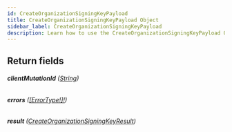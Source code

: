 ```yaml
---
id: CreateOrganizationSigningKeyPayload
title: CreateOrganizationSigningKeyPayload Object
sidebar_label: CreateOrganizationSigningKeyPayload
description: Learn how to use the CreateOrganizationSigningKeyPayload Object for Builder's API.
---
```


## Return fields

###### <b>clientMutationId</b> ([String](/self-managed/composer/builder/api/schema/scalar/String.mdx))

###### <b>errors</b> ([[ErrorType!]!](/self-managed/composer/builder/api/schema/object/ErrorType.mdx))

###### <b>result</b> ([CreateOrganizationSigningKeyResult](/self-managed/composer/builder/api/schema/object/CreateOrganizationSigningKeyResult.mdx))
